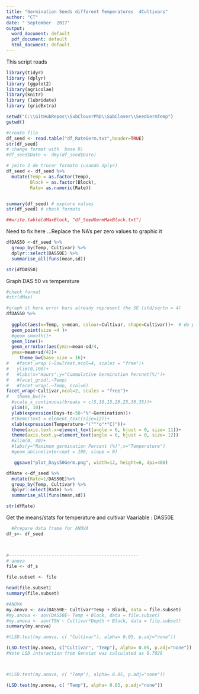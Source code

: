 ```yaml
---
title: "Germination Seeds different Temperatures  4Cultivars"
author: "CT"
date: " September  2017"
output: 
  word_document: default
  pdf_document: default
  html_document: default
---
```


This script reads 

```r
library(tidyr)
library (dplyr)
library (ggplot2)  
library(agricolae)
library(knitr)
library (lubridate)
library (gridExtra)
```


```r
setwd("C:\\GitHubRepos\\SubCloverPhD\\SubClover\\SeedGermTemp")
getwd()

#create file
df_seed <- read.table("df_RateGerm.txt",header=TRUE)
str(df_seed)
# change format with  base R)
#df_seed$Date <- dmy(df_seed$Date)

# jeito 2 de trocar formato (usando dplyr)
df_seed <- df_seed %>%
  mutate(Temp = as.factor(Temp), 
         Block = as.factor(Block),
         Rate= as.numeric(Rate))


summary(df_seed) # explore values
str(df_seed) # check formats
```



```r


##write.table(dMaxBlock, "df_SeedGermMaxBlock.txt")


```



Need to fix here ...Replace the NA's per zero values to graphic it  

```r
dfDAS50 <-df_seed %>%
  group_by(Temp, Cultivar) %>%
  dplyr::select(DAS50E) %>%
  summarise_all(funs(mean,sd))

str(dfDAS50)
```


Graph DAS 50 vs temperature 


```r
#check format
#str(dMax)

#graph it here error bars already represent the SE (std/sqrtn = 4)
dfDAS50 %>%
  
  ggplot(aes(x=Temp, y=mean, colour=Cultivar, shape=Cultivar))+  # do percentage here
  geom_point(size =4 )+
  #geom_smooth()+
  geom_line()+
  geom_errorbar(aes(ymin=mean-sd/4,
  ymax=mean+sd/4))+
     theme_bw(base_size = 16)+
#   #facet_wrap (~SowTreat,ncol=4, scales = "free")+
#   ylim(0,100)+
#   #labs(x="Hours",y="Cummulative Germination Percnet(%)")+
#   #facet_grid(.~Temp)
#   #facet_wrap(.~Temp, ncol=6)
facet_wrap(~Cultivar,ncol=2, scales = "free")+
#   theme_bw()+
  #scale_x_continuous(breaks = c(5,10,15,20,25,30,35))+
  ylim(0, 10)+
  ylab(expression(Days~to~50~"%"~Germination))+
  #theme(text = element_text(size=12))+
  xlab(expression(Temperature~"("^"o"*"C)"))+
  theme(axis.text.x=element_text(angle = 0, hjust = 0, size= 11))+
  theme(axis.text.y=element_text(angle = 0, hjust = 0, size= 12))
  #xlim(0, 40)+
  #labs(y="Maximum germination Percent (%)",x="Temperature") 
  #geom_abline(intercept = 100, slope = 0)

   ggsave("plot_Days50Germ.png", width=12, height=6, dpi=400)

```

```r
dfRate <-df_seed %>%
  mutate(Rate=1/DAS50E)%>%
  group_by(Temp, Cultivar) %>%
  dplyr::select(Rate) %>%
  summarise_all(funs(mean,sd))

str(dfRate)

```




Get the means/stats  for temperature and cultivar 
Vaariable : DAS50E

```r
  #Prepare data frame for ANOVA
df_s<- df_seed
  


#-------------------------------------------------
# anova 
file <- df_s

file.subset <- file 

head(file.subset)
summary(file.subset)

```

```r

#ANOVA
my.anova <- aov(DAS50E~ Cultivar*Temp + Block, data = file.subset)
#my.anova <- aov(DAS50E~ Temp + Block, data = file.subset)
#my.anova <- aov(TSW ~ Cultivar*Depth + Block, data = file.subset)
summary(my.anova)
```

```r

#(LSD.test(my.anova, c( "Cultivar"), alpha= 0.05, p.adj="none"))

(LSD.test(my.anova, c("Cultivar", "Temp"), alpha= 0.05, p.adj="none"))
#Note LSD interaction from Genstat was calculated as 0.7029 



#(LSD.test(my.anova, c( "Temp"), alpha= 0.05, p.adj="none"))

```



```r

(LSD.test(my.anova, c( "Temp"), alpha= 0.05, p.adj="none"))
```

 

